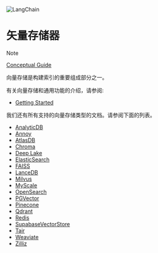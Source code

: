 

<Head>
  <script>
    {
      `(function() {
         var _hmt = _hmt || [];
(function() {
  var hm = document.createElement("script");
  hm.src = "https://hm.baidu.com/hm.js?e60fb290e204e04c5cb6f79b0ac1e697";
  var s = document.getElementsByTagName("script")[0]; 
  s.parentNode.insertBefore(hm, s);
})();
       })();`
    }
  </script>
</Head>

![LangChain](https://pica.zhimg.com/50/v2-56e8bbb52aa271012541c1fe1ceb11a2_r.gif)






矢量存储器
===============================================================




 Note
 



[Conceptual Guide](https://docs.langchain.com/docs/components/indexing/vectorstore) 





向量存储是构建索引的重要组成部分之一。

有关向量存储和通用功能的介绍，请参阅:



* [Getting Started](vectorstores/getting_started)




我们还有所有支持的向量存储类型的文档。请参阅下面的列表。



* [AnalyticDB](vectorstores/examples/analyticdb)
* [Annoy](vectorstores/examples/annoy)
* [AtlasDB](vectorstores/examples/atlas)
* [Chroma](vectorstores/examples/chroma)
* [Deep Lake](vectorstores/examples/deeplake)
* [ElasticSearch](vectorstores/examples/elasticsearch)
* [FAISS](vectorstores/examples/faiss)
* [LanceDB](vectorstores/examples/lanecdb)
* [Milvus](vectorstores/examples/milvus)
* [MyScale](vectorstores/examples/myscale)
* [OpenSearch](vectorstores/examples/opensearch)
* [PGVector](vectorstores/examples/pgvector)
* [Pinecone](vectorstores/examples/pinecone)
* [Qdrant](vectorstores/examples/qdrant)
* [Redis](vectorstores/examples/redis)
* [SupabaseVectorStore](vectorstores/examples/supabase)
* [Tair](vectorstores/examples/tair)
* [Weaviate](vectorstores/examples/weaviate)
* [Zilliz](vectorstores/examples/zilliz)





